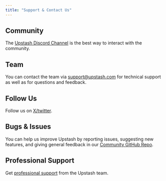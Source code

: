 ```yaml
---
title: "Support & Contact Us"
---
```


## Community

The [Upstash Discord Channel](https://upstash.com/discord) is the best way to
interact with the community.

## Team

You can contact the team
via [support@upstash.com](mailto:support@upstash.com) for technical support as
well as for questions and feedback.

## Follow Us

Follow us on [X/twitter](https://twitter.com/upstash).

## Bugs & Issues

You can help us improve Upstash by reporting issues, suggesting new features, and
giving general feedback in
our [Community GitHub Repo](https://github.com/upstash/issues/issues/new).

## Professional Support

Get [professional support](/common/help/prosupport) from the Upstash team.